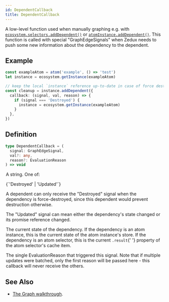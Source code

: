 ```yaml
---
id: DependentCallback
title: DependentCallback
---
```



A low-level function used when manually graphing e.g. with [`ecosystem.selectors.addDependent()`](../classes/Selectors#adddependent) or [`atomInstance.addDependent()`](../classes/AtomInstance#adddependent). This function is called with special "GraphEdgeSignals" when Zedux needs to push some new information about the dependency to the dependent.

## Example

```ts
const exampleAtom = atom('example', () => 'test')
let instance = ecosystem.getInstance(exampleAtom)

// keep the local `instance` reference up-to-date in case of force destruction:
const cleanup = instance.addDependent({
  callback: (signal, val, reason) => {
    if (signal === 'Destroyed') {
      instance = ecosystem.getInstance(exampleAtom)
    }
  },
})
```

## Definition

```ts
type DependentCallback = (
  signal: GraphEdgeSignal,
  val?: any,
  reason?: EvaluationReason
) => void
```

<Legend>
  <Item name="signal">
    <p>A string. One of:</p>
    <Ts>{`'Destroyed' | 'Updated'`}</Ts>
    <p>
      A dependent can only receive the "Destroyed" signal when the dependency is
      force-destroyed, since this dependent would prevent destruction otherwise.
    </p>
    <p>
      The "Updated" signal can mean either the dependency's state changed or its
      promise reference changed.
    </p>
  </Item>
  <Item name="val">
    <p>
      The current state of the dependency. If the dependency is an atom
      instance, this is the current state of the atom instance's store. If the
      dependency is an atom selector, this is the current <code>.result</code>{' '}
      property of the atom selector's cache item.
    </p>
  </Item>
  <Item name="reason">
    <p>
      The single <Link to="EvaluationReason">EvaluationReason</Link> that
      triggered this signal. Note that if multiple updates were batched, only
      the first reason will be passed here - this callback will never receive
      the others.
    </p>
  </Item>
</Legend>

## See Also

- [The Graph walkthrough](../../walkthrough/the-graph).
